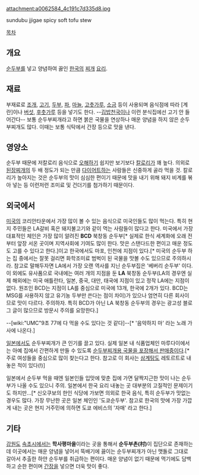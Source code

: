 attachment:a0062584_4c191c7d335d8.jpg

sundubu jjigae
spicy soft tofu stew

[[목차]]

== 개요 ==
[[순두부]]를 넣고 양념하여 끓인 [[한국]]의 [[찌개]] [[요리]].

== 재료 ==
부재료로 [[조개]], [[고기]], [[두부]], [[파]], [[마늘]], [[고춧가루]], [[소금]] 등이 사용되며 음식점에 따라 [계란]이나 [[버섯]], [[후춧가루]] 등을 넣기도 한다. --[[김밥천국]]이나 이런 분식집에선 고기 안 들어간다-- 보통 순두부찌개라고 하면 붉은 국물을 연상하나 매운 양념을 하지 않은 순두부찌개도 많다. 이때는 보통 식탁에서 간장 등으로 맛을 낸다.

== 영양소 ==
순두부 때문에 저칼로리 음식으로 [[오해]]하기 쉽지만 보기보다 [[칼로리]]가 꽤 높다. 의외로 [[된장찌개]]의 두 배 정도가 되는 만큼 [[다이어트]]하는 사람들은 신중하게 골라 먹을 것. 칼로리가 높아지는 것은 순두부의 맛이 심심한 편이기 때문에 맛을 내기 위해 돼지 비계를 볶아 넣는 등 이런저런 조미료 및 건더기를 첨가하기 때문이다.

== 외국에서 ==
[[미국]]의 코리안타운에서 가장 많이 볼 수 있는 음식으로 미국인들도 많이 먹는다. 특히 현지 주민들은 LA갈비 혹은 돼지불고기와 같이 먹는 사람들이 많다고 한다. 미국에서 가장 대표적인 체인은 가장 많이 알려진 '''BCD''' 북창동 순두부[* 실제로 한식 세계화에 오래 전부터 앞장 서온 곳이며 지역사회에 기여도 많이 한다. 맛은 스탠다드한 편이고 매운 정도도 고를 수 있다고 한다.]이고 한국에서도 마포, 인천에 지점이 있다.[* 미국의 순두부 하는 집 중에서는 잘못 걸리면 화학조미료 범벅이 된 국물을 맛볼 수도 있으므로 주의하시라. 참고로 말해두자면 LA에서 가장 오랜 역사를 지닌 순두부집은 '베버리 순두부' 이다. 이 외에도 유사품으로 국내에는 여러 개의 지점을 둔 '''LA''' 북창동 순두부(LA의 경우엔 실제 해외에는 미국 애틀란타, 일본, 중국, 대만, 태국에 지점이 있고 정작 LA에는 지점이 없다. 원조인 BCD는 지점이 LA를 중심으로 미국에 13개, 한국에 2개가 있다. BCD는 MSG를 사용하지 않고 유기농 두부만 쓴다는 점이 차이)가 있으나 엄연히 다른 회사이므로 맛이 다르다. 주의하자. 특히 BCD가 아닌 LA 북창동 순두부의 경우는 광고성 블로그 글이 많으므로 방문시 주의를 요망한다.]

--[wiki:"UMC"9초 77에 다 먹을 수도 있다는 것 같다]--[* '음악하지 마' 라는 노래 가사에 나온다.]

[[일본]]에서도 순두부찌개가 큰 인기를 끌고 있다. 실제 일본 내 식품업체인 마루다이에서는 아예 집에서 간편하게 만들 수 있도록 [http://www.youtube.com/watch?v=V8dnmFSqO30&feature=related 순두부찌개용 국물을 포장해서 판매중이다].[* 주로 여성들을 중심으로 많이 찾는다고 한다. 참고로 이 회사는 [[삼계탕]]도 레토르트로 내놓은 적이 있다(!)]

일본에서 순두부 먹을 때엔 일본인들 입맛에 맞춘 집에 가면 달짝지근한 맛이 나는 순두부가 나올 수도 있으니 주의. 일본에서 한국 요리 내놓는 곳 대부분의 고질적인 문제이기도 하지만...[* 신오쿠보의 한인 식당에 가보면 의외로 한국 음식, 특히 순두부가 맛없는 경우도 많다. 가장 무난한 곳은 일본 체인인 '도쿄순두부'. 참고로 한국의 맛에 가장 가깝게 내는 곳은 현지 거주민에 의하면 도쿄 에비스의 '자매' 라고 한다.] 

== 기타 ==
[[강원도]] [[속초]]시에서는 '''학사평마을'''이라는 곳을 통해서 '''순두부촌(村)'''이 집단으로 존재하는데 이곳에서는 매운 양념을 넣어서 뚝배기에 끓이는 순두부찌개가 아닌 맷돌로 그대로 갈아서 추출한 하얀 순두부를 취급하는 편이다. 매운 양념이 없기 때문에 먹기에도 담백하고 순한 편이며 [[간장]]을 넣으면 더욱 맛이 좋다.
